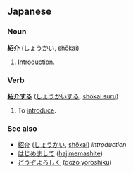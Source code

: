 == Japanese ==
=== Noun ===
'''[[紹]][[介]]''' ([[しょうかい]], [[shōkai]])

# [[Introduction]].

=== Verb ===
'''[[紹介する]]''' ([[しょうかいする]], [[shōkai suru]])

# To [[introduce]].

=== See also ===
* [[紹介]] ([[しょうかい]], [[shōkai]]) ''introduction''
* [[はじめまして]] ([[hajimemashite]])
* [[どうぞよろしく]] ([[dōzo yoroshiku]])